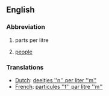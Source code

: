 ==English==

===Abbreviation===

# parts per litre
# {{text messages}} [[people]]

===Translations===
*[[Dutch]]: [[deeltjes ''n'' per liter ''m'']]
*[[French]]: [[particules ''f'' par litre ''m'']]